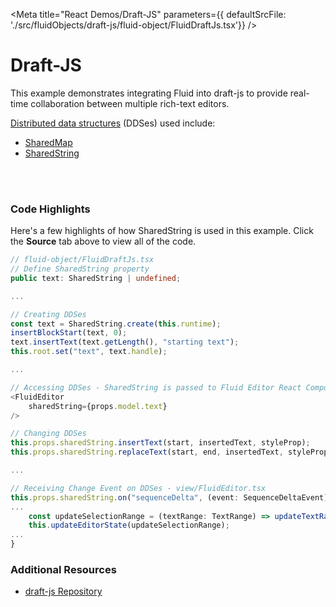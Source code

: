 
<Meta title="React Demos/Draft-JS" parameters={{ defaultSrcFile: './src/fluidObjects/draft-js/fluid-object/FluidDraftJs.tsx'}} />

# Draft-JS

This example demonstrates integrating Fluid into draft-js to provide real-time collaboration
between multiple rich-text editors. 

<a href="https://fluidframework.com/docs/concepts/dds/" target="_blank">Distributed data structures</a> (DDSes) used include:

* <a href="https://fluidframework.com/docs/apis/map//" target="_blank">SharedMap</a>
* <a href="https://fluidframework.com/docs/apis/sequence/sharedstring/" target="_blank">SharedString</a>

<Story name="Demo">
  <FluidLoader factory={FluidDraftJsContainer} title={FluidDraftJsObject.Name} view={FluidDraftJsView} viewType="react"></FluidLoader>
</Story>

<br /><br />

### Code Highlights

Here's a few highlights of how SharedString is used in this example. Click the **Source** tab above to view all of the code.

```typescript
// fluid-object/FluidDraftJs.tsx
// Define SharedString property
public text: SharedString | undefined;

...

// Creating DDSes
const text = SharedString.create(this.runtime);
insertBlockStart(text, 0);
text.insertText(text.getLength(), "starting text");
this.root.set("text", text.handle);

...

// Accessing DDSes - SharedString is passed to Fluid Editor React Component
<FluidEditor
    sharedString={props.model.text}
/>

// Changing DDSes
this.props.sharedString.insertText(start, insertedText, styleProp);
this.props.sharedString.replaceText(start, end, insertedText, styleProp);

...

// Receiving Change Event on DDSes - view/FluidEditor.tsx
this.props.sharedString.on("sequenceDelta", (event: SequenceDeltaEvent) => {
...
    const updateSelectionRange = (textRange: TextRange) => updateTextRange(event.ranges, textRange);
    this.updateEditorState(updateSelectionRange);
...
}
```

### Additional Resources

* <a href="https://github.com/microsoft/FluidExamples" target="_blank">draft-js Repository</a>
